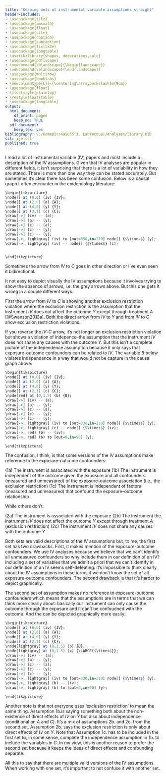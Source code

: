```yaml
---
title: "Keeping sets of instrumental variable assumptions straight"
header-includes:
- \usepackage{tikz}
- \usepackage{amsmath}
- \usepackage{float}
- \usepackage{cite}
- \usepackage{caption}
- \usepackage{subcaption}
- \usepackage{fixltx2e}
- \usepackage{longtable}
- \usetikzlibrary{shapes, decorations,calc}
- \usepackage{pdflscape}
- \newcommand{\blandscape}{\begin{landscape}}
- \newcommand{\elandscape}{\end{landscape}}
- \usepackage{multirow}
- \usepackage{booktabs}
- \newcolumntype{L}{<{\centering\arraybackslash}m{9cm}}
- \usepackage{float}
- \floatstyle{plaintop}
- \restylefloat{table}
- \usepackage{longtable}
output:
  html_document:
    df_print: paged
    keep_md: TRUE
  pdf_document:
    keep_tex: yes
bibliography: V:/HomeDir/495055(J. Labrecque)/Analyses/library.bib
csl: ije.csl
published: true
---
```


I read a lot of instrumental variable (IV) papers and most include a description of the IV assumptions. Given that IV analyses are popular in different fields, it isn't surprising that there is a lot of variability in how they are stated. There is more than one way they can be stated accurately. But sometimes it's clear there has been some confusion. Below is a causal graph I often encounter in the epidemiology literature:

```r
\begin{tikzpicture}
\node[] at (0,0) (iv) {IV};
\node[] at (2,0) (a) {A};
\node[] at (4,0) (y) {Y};
\node[] at (2,1) (c) {C};
\draw[->] (iv) -- (a);
\draw[->] (a) -- (y);
\draw[->] (c) -- (a);
\draw[->] (c) -- (y);
\draw[->] (c) -- (y);
\draw[->, lightgray] (iv) to [out=330,in=210] node[] {$\times$} (y);
\draw[->, lightgray] (iv) -- node[] {$\times$} (c);


\end{tikzpicture}
```

Sometimes the arrow from $IV$ to $C$ goes in other direction or I've even seen it bidirectional.

It not easy to depict visually the IV assumptions because it involves trying to show the absence of arrows, i.e. the grey arrows above. But this one gets it wrong in a couple different ways.

First the arrow from $IV$ to $C$ is showing another exclusion restriction violation where the exclusion restriction is the assumption that the instrument $IV$ does not affect the outcome $Y$ except through treatment $A$ [@Swanson2013a]. Both the direct arrow from $IV$ to $Y$ and from $IV$ to $C$ show exclusion restriction violations.

If you reverse the $IV$-$C$ arrow, it's not longer an exclusion restriction violation but shows a violation of indepence--the assumption that the instrument $IV$ does not share any causes with the outcome $Y$. But this isn't a complete picture of the independence assumption because it only says that exposure-outcome confounders can be related to $IV$. The variable $B$ below violates independence in a way that would not be capture in the causal graph above:  


```r
\begin{tikzpicture}
\node[] at (0,0) (iv) {IV};
\node[] at (2,0) (a) {A};
\node[] at (4,0) (y) {Y};
\node[] at (2,1) (c) {C};
\node[red] at (0,1.5) (b) {B};
\draw[->] (iv) -- (a);
\draw[->] (a) -- (y);
\draw[->] (c) -- (a);
\draw[->] (c) -- (y);
\draw[->] (c) -- (y);
\draw[->, lightgray] (iv) to [out=330,in=210] node[] {$\times$} (y);
\draw[->, lightgray] (c) -- node[] {$\times$} (iv);
\draw[->, red] (b) -- (iv);
\draw[->, red] (b) to [out=0,in=90] (y);

\end{tikzpicture}
```


The confusion, I think, is that some versions of the IV assumptions make reference to the exposure-outcome confounders:
  
  (1a) The instrument is associated with the exposure
  (1b) The instrument is independent of the outcome given the exposure and all confounders (measured and unmeasured) of the exposure–outcome association (i.e., the exclusion restriction)
  (1c) The instrument is independent of factors (measured and unmeasured) that confound the exposure–outcome relationship
  
While others don't:

  (2a) The instrument is associated with the exposure
  (2b) The instrument the instrument $IV$ does not affect the outcome $Y$ except through treatment $A$ (exclusion restriction)
  (2c) The instrument $IV$ does not share any causes with the outcome $Y$
  
Both sets are valid descriptions of the IV assumptions but, to me, the first set has two drawbacks. First, it makes mention of the exposure-outcome confounders. We use IV analyses because we believe that we can't identify all unmeasured confounders so why include them in our definition of an IV? Including a set of variables that we admit a priori that we can't identify in our definition of an IV seems self-defeating. It's impossible to think clearly about the IV assumptions in these terms if we don't know the set of all exposure-outcome confounders. The second drawback is that it's harder to depict graphically.

The second set of assumption makes no reference to exposure-outcome confounders which means that the assumptions are in terms that we can think more clearly about: basically our instrument can only cause the outcome through the exposure and it can't be confoudned with the outcome. And the can be depicted graphically more easily:

```r
\begin{tikzpicture}
\node[] at (0,0) (iv) {IV};
\node[] at (2,0) (a) {A};
\node[] at (4,0) (y) {Y};
\node[] at (2,1) (c) {C};
\node[lightgray] at (0,1.5) (b) {B};
\node[lightgray] at (0,1.5) (x) {\LARGE{$\times$}};
\draw[->] (iv) -- (a);
\draw[->] (a) -- (y);
\draw[->] (c) -- (a);
\draw[->] (c) -- (y);
\draw[->] (c) -- (y);
\draw[->, lightgray] (iv) to [out=330,in=210] node[] {$\times$} (y);
\draw[->, lightgray] (b) -- (iv);
\draw[->, lightgray] (b) to [out=0,in=90] (y);

\end{tikzpicture}
```

Another note is that not everyone uses 'exclusion restriction' to mean the same thing. Assumption 1b.is saying something both about the non-existence of direct effects of $IV$ on $Y$ but also about independence (conditional on $A$ and $C$). It's a mix of assumptions 2b. and 2c. from the second set. Assumption 2b. says the exclusion restriction is only about direct effects of $IV$ on $Y$. Note that Assumption 1c. has to be included in the first set to, in some sense, complete the independence assumption in 1b. to include the variables in $C$. In my view, this is another reason to prefer the second set because it keeps the ideas of direct effects and confounding separate.

All this to say that there are multiple valid versions of the IV assumptions. When working with one set, it's important to not confuse it with another set. 



